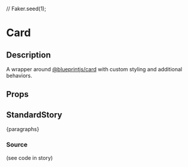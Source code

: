 //
Faker.seed(1);

<Meta title="general/card" component={Card} />

# Card

## Description
A wrapper around [@blueprintjs/card](https://blueprintjs.com/docs/#core/components/card) with
custom styling and additional behaviors.

## Props
<Props of={Card} />

## StandardStory

<Preview>
	<Story name="standard">
		<Card elevation={number("elevation", 0)} onClick={action("onClick")} title="Example Card">
			<p>{paragraphs}</p>
		</Card>
	</Story>
</Preview>

### Source
(see code in story)
